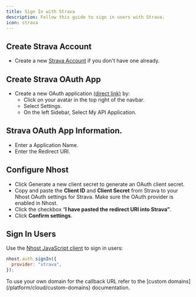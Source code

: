 ```yaml
---
title: Sign In with Strava
description: Follow this guide to sign in users with Strava.
icon: strava
---
```


## Create Strava Account

- Create a new [Strava Account](https://www.strava.com/register/free) if you don't have one already.

## Create Strava OAuth App

- Create a new OAuth application [(direct link)](https://www.strava.com/settings/api) by:
   - Click on your avatar in the top right of the navbar.
   - Select Settings.
   - On the left Sidebar, Select My API Application.
   
## Strava OAuth App Information.

- Enter a Application Name.
- Enter the Redirect URI.

## Configure Nhost

- Click Generate a new client secret to generate an OAuth client secret.
- Copy and paste the **Client ID** and **Client Secret** from Strava to your Nhost OAuth settings for Strava. Make sure the OAuth provider is enabled in Nhost.
- Click the checkbox “**I have pasted the redirect URI into Strava”**.
- Click **Confirm settings**.

## Sign In Users

Use the [Nhost JavaScript client](/reference/javascript) to sign in users:

```js
nhost.auth.signIn({
  provider: "strava",
});
```

<Note>
To use your own domain for the callback URL refer to the [custom domains](/platform/cloud/custom-domains) documentation.
</Note>
